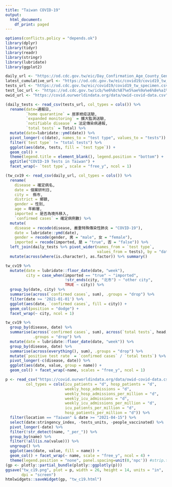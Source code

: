 ```yaml
---
title: "Taiwan COVID-19"
output:
  html_document:
    df_print: paged
---
```


```r
options(conflicts.policy = "depends.ok")
library(dplyr)
library(tidyr)
library(readr)
library(stringr)
library(lubridate)
library(ggplot2)

daily_url <- "https://od.cdc.gov.tw/eic/Day_Confirmation_Age_County_Gender_19CoV.csv"
latest_cumulative_url <- "https://od.cdc.gov.tw/eic/covid19/covid19_tw_stats.csv"
tests_url <- "https://od.cdc.gov.tw/eic/covid19/covid19_tw_specimen.csv"
test_loc_url <- "https://od.cdc.gov.tw/icb/%e6%8c%87%e5%ae%9a%e6%8e%a1%e6%aa%a2%e9%86%ab%e9%99%a2%e6%b8%85%e5%96%ae(%e8%8b%b1%e6%96%87%e7%89%88).csv"
owid_url <- "https://covid.ourworldindata.org/data/owid-covid-data.csv"
```

```r
(daily_tests <- read_csv(tests_url, col_types = cols()) %>%
  rename(date=通報日,
         `home quarantine` = 居家檢疫送驗,
         `expanded monitoring` = 擴大監測送驗,
         `notifiable disease` = 法定傳染病通報,
         `total tests` = Total) %>%
  mutate(date=lubridate::ymd(date)) %>%
  pivot_longer(-c(date), names_to = "test type", values_to = "tests")) %>%
  filter(`test type` != "total tests") %>%
  ggplot(aes(date, tests, fill = `test type`)) +
  geom_col() +
  theme(legend.title = element_blank(), legend.position = "bottom") +
  ggtitle("COVID-19 Tests in Taiwan") +
  facet_wrap(~ `test type`, scale = "free_y", ncol = 1)
```

```r
(tw_cv19 <- read_csv(daily_url, col_types = cols()) %>%
  rename(
    disease = 確定病名,
    date = 個案研判日,
    city =  縣市,
    district = 鄉鎮,
    gender = 性別,
    age = 年齡層,
    imported = 是否為境外移入,
    `confirmed cases` = 確定病例數) %>%
  mutate(
    disease = recode(disease, 嚴重特殊傳染性肺炎 = "COVID-19"),
    date = lubridate::ymd(date),
    gender = recode(gender, 男 = "male", 女 = "female"),
    imported = recode(imported, 是 = "true", 否 = "false")) %>%
  left_join(daily_tests %>% pivot_wider(names_from = `test type`,
                                        values_from = tests), by = "date")) %>%
  mutate(across(where(is.character), as.factor)) %>% summary()
```
```r
tw_cv19 %>%
  mutate(date = lubridate::floor_date(date, "week"),
         city = case_when(imported == "true" ~ "imported",
                          !str_ends(city, "北市") ~ "other city",
                          TRUE ~ city)) %>%
  group_by(date, city) %>%
  summarise(across(`confirmed cases`, sum), .groups = "drop") %>%
  filter(date >= '2021-01-01') %>%
  ggplot(aes(date, `confirmed cases`, fill = city)) +
  geom_col(position = "dodge") +
  facet_wrap(~ city, ncol = 1)
```

```r
tw_cv19 %>%
  group_by(disease, date) %>%
  summarise(across(`confirmed cases`, sum), across(`total tests`, head, 1),
            .groups = "drop") %>%
  mutate(date = lubridate::floor_date(date, "week")) %>%
  group_by(disease, date) %>%
  summarise(across(everything(), sum), .groups = "drop") %>%
  mutate(`positive test rate` = `confirmed cases` / `total tests`) %>%
  pivot_longer(-c(disease, date)) %>%
  ggplot(aes(date, value, group = name)) +
  geom_col() + facet_wrap(~name, scales = "free_y", ncol = 1)
```

```r
p <- read_csv("https://covid.ourworldindata.org/data/owid-covid-data.csv",
         col_types = cols(icu_patients = "d", hosp_patients = "d",
                          weekly_hosp_admissions = "d", 
                          weekly_hosp_admissions_per_million = "d", 
                          weekly_icu_admissions = "d", 
                          weekly_icu_admissions_per_million = "d", 
                          icu_patients_per_million = "d",
                          hosp_patients_per_million = "d")) %>%
  filter(location == "Taiwan" & date >= "2021-04-15") %>%
  select(date:stringency_index, -tests_units, -people_vaccinated) %>%
  pivot_longer(-date) %>%
  filter(!str_detect(name, "_per_")) %>%
  group_by(name) %>%
  filter(!all(is.na(value))) %>%
  ungroup() %>%
  ggplot(aes(date, value, fill = name)) +
  geom_col() + facet_wrap(~ name, scale = "free_y", ncol = 4) +
  theme(legend.position = "none", panel.spacing=unit(0,'npc')) #strip.text.x = element_text(size = 12))
(gp <- plotly::partial_bundle(plotly::ggplotly(p)))
ggsave("tw_c19.png", plot = p, width = 26, height = 14, units = "in",
       dpi = "screen")
htmlwidgets::saveWidget(gp, "tw_c19.html")
```

